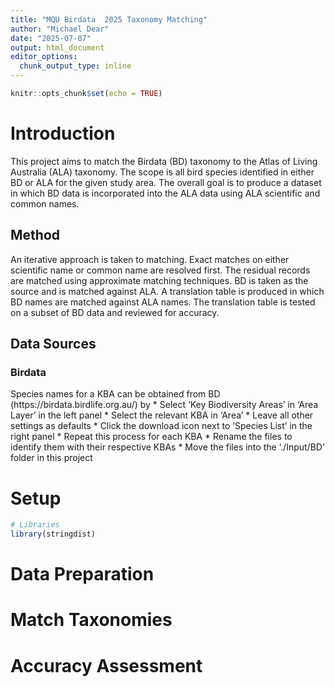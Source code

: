 ```yaml
---
title: "MQU Birdata  2025 Taxonomy Matching"
author: "Michael Dear"
date: "2025-07-07"
output: html_document
editor_options: 
  chunk_output_type: inline
---
```


```r
knitr::opts_chunk$set(echo = TRUE)
```

# Introduction
This project aims to match the Birdata (BD) taxonomy to the Atlas of Living Australia (ALA) taxonomy. The scope is all bird species identified in either BD or ALA for the given study area. The overall goal is to produce a dataset in which BD data is incorporated into the ALA data using ALA scientific and common names.

## Method
An iterative approach is taken to matching. Exact matches on either scientific name or common name are resolved first. The residual records are matched using approximate matching techniques. BD is taken as the source and is matched against ALA. A translation table is produced in which BD names are matched against ALA names. The translation table is tested on a subset of BD data and reviewed for accuracy.

## Data Sources

### Birdata
Species names for a KBA can be obtained from BD (https://birdata.birdlife.org.au/) by
* Select 'Key Biodiversity Areas' in 'Area Layer' in the left panel
* Select the relevant KBA in 'Area'
* Leave all other settings as defaults
* Click the download icon next to 'Species List' in the right panel
* Repeat this process for each KBA 
* Rename the files to identify them with their respective KBAs
* Move the files into the './Input/BD' folder in this project



# Setup
```r
# Libraries
library(stringdist)
```


# Data Preparation


# Match Taxonomies

# Accuracy Assessment